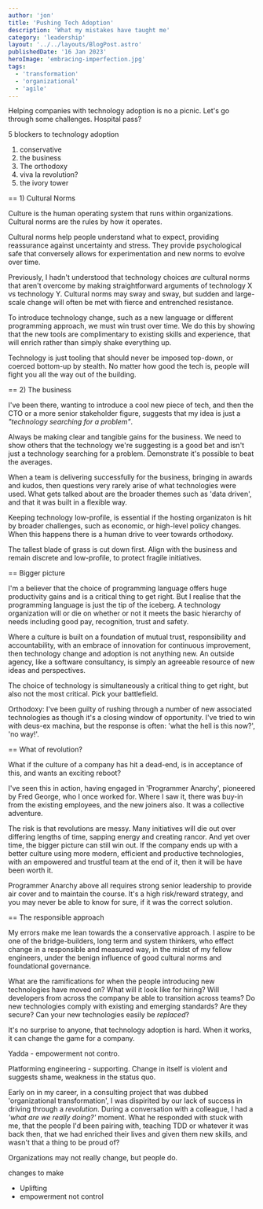 ```yaml
---
author: 'jon'
title: 'Pushing Tech Adoption'
description: 'What my mistakes have taught me'
category: 'leadership'
layout: '../../layouts/BlogPost.astro'
publishedDate: '16 Jan 2023'
heroImage: 'embracing-imperfection.jpg'
tags:
  - 'transformation'
  - 'organizational'
  - 'agile'
---
```


Helping companies with technology adoption is no a picnic. Let's go through some challenges. Hospital pass?

5 blockers to technology adoption

1) conservative
2) the business
3) The orthodoxy
4) viva la revolution?
5) the ivory tower

== 1) Cultural Norms

Culture is the human operating system that runs within organizations. Cultural norms are the rules by how it operates.

Cultural norms help people understand what to expect, providing reassurance against uncertainty and stress. They provide psychological safe that conversely allows for experimentation and new norms to evolve over time.

Previously, I hadn't understood that technology choices _are_ cultural norms that aren't overcome by making straightforward arguments of technology X vs technology Y. Cultural norms may sway and sway, but sudden and large-scale change will often be met with fierce and entrenched resistance.

To introduce technology change, such as a new language or different programming approach, we must win trust over time. We do this by showing that the new tools are complimentary to existing skills and experience, that will enrich rather than simply shake everything up.

Technology is just tooling that should never be imposed top-down, or coerced bottom-up by stealth. No matter how good the tech is, people will fight you all the way out of the building.

== 2) The business

I've been there, wanting to introduce a cool new piece of tech, and then the CTO or a more senior stakeholder figure, suggests that my idea is just a _"technology searching for a problem"_.

Always be making clear and tangible gains for the business. We need to show others that the technology we're suggesting is a good bet and isn't just a technology searching for a problem. Demonstrate it's possible to beat the averages.

When a team is delivering successfully for the business, bringing in awards and kudos, then questions very rarely arise of what technologies were used. What gets talked about are the broader themes such as 'data driven', and that it was built in a flexible way.

Keeping technology low-profile, is essential if the hosting organizaton is hit by broader challenges, such as economic, or high-level policy changes. When this happens there is a human drive to veer towards orthodoxy.

The tallest blade of grass is cut down first. Align with the business and remain discrete and low-profile, to protect fragile initiatives.

== Bigger picture

I'm a believer that the choice of programming language offers huge productivity gains and is a critical thing to get right. But I realise that the programming language is just the tip of the iceberg. A technology organization will or die on whether or not it meets the basic hierarchy of needs including good pay, recognition, trust and safety.

Where a culture is built on a foundation of mutual trust, responsibility and accountability, with an embrace of innovation for continuous improvement, then technology change and adoption is not anything new. An outside agency, like a software consultancy, is simply an agreeable resource of new ideas and perspectives.


The choice of technology is simultaneously a critical thing to get right, but also not the most critical. Pick your battlefield.

Orthodoxy:
I've been guilty of rushing through a number of new associated technologies as though it's a closing window of opportunity. I've tried to win with deus-ex machina, but the response is often: 'what the hell is this now?', 'no way!'.


== What of revolution?

What if the culture of a company has hit a dead-end, is in acceptance of this, and wants an exciting reboot?

I've seen this in action, having engaged in 'Programmer Anarchy', pioneered by Fred George, who I once worked for. Where I saw it, there was buy-in from the existing employees, and the new joiners also. It was a collective adventure.

The risk is that revolutions are messy. Many initiatives will die out over differing lengths of time, sapping energy and creating rancor. And yet over time, the bigger picture can still win out. If the company ends up with a better culture using more modern, efficient and productive technologies, with an empowered and trustful team at the end of it, then it will be have been worth it.

Programmer Anarchy above all requires strong senior leadership to provide air cover and to maintain the course. It's a high risk/reward strategy, and you may never be able to know for sure, if it was the correct solution.

== The responsible approach

My errors make me lean towards the a conservative approach. I aspire to be one of the bridge-builders, long term and system thinkers, who effect change in a responsible and measured way, in the midst of my fellow engineers, under the benign influence of good cultural norms and foundational governance.

What are the ramifications for when the people introducing new technologies have moved on? What will it look like for hiring? Will developers from across the company be able to transition across teams? Do new technologies comply with existing and emerging standards? Are they secure? Can your new technologies easily be _replaced_?

It's no surprise to anyone, that technology adoption is hard. When it works, it can change the game for a company.

Yadda - empowerment not contro.

Platforming engineering - supporting. Change in itself is violent and suggests shame, weakness in the status quo.



Early on in my career, in a consulting project that was dubbed 'organizational transformation', I was dispirited by our lack of success in driving through a _revolution_. During a conversation with a colleague, I had a _'what are we really doing?'_ moment. What he responded with stuck with me, that the people I'd been pairing with, teaching TDD or whatever it was back then, that we had enriched their lives and given them new skills, and wasn't that a thing to be proud of?

Organizations may not really change, but people do.


changes to make
- Uplifting
- empowerment not control
